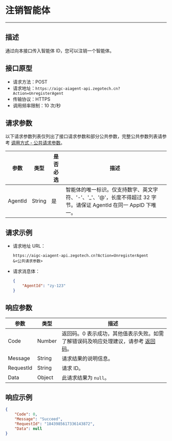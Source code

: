 # 注销智能体

---

##  描述

通过向本接口传入智能体 ID，您可以注销一个智能体。

## 接口原型

- 请求方法：POST
- 请求地址：`https://aigc-aiagent-api.zegotech.cn?Action=UnregisterAgent`
- 传输协议：HTTPS
- 调用频率限制：10 次/秒

## 请求参数

以下请求参数列表仅列出了接口请求参数和部分公共参数，完整公共参数列表请参考 [调用方式 - 公共请求参数](./../Accessing%20Server%20APIs.mdx#公共请求参数)。

| 参数               | 类型   | 是否必选 | 描述             |
|------------------|------|------|-------------------------|
| AgentId          | String | 是    | 智能体的唯一标识。仅支持数字、英文字符、'-'、'_'、'@'，长度不得超过 32 字节。<Note title="说明">请保证 AgentId 在同一 AppID 下唯一。</Note>                                                              |

## 请求示例

- 请求地址 URL：

    ```https
    https://aigc-aiagent-api.zegotech.cn?Action=UnregisterAgent
    &<公共请求参数>
    ```

- 请求消息体：
    ```json
    {
        "AgentId": "zy-123"
    }
    ```

## 响应参数

| 参数 | 类型 | 描述 |
|------|------|------|
| Code | Number | 返回码。0 表示成功，其他值表示失败。如需了解错误码及响应处理建议，请参考 [返回码](./../Return%20codes.mdx)。 |
| Message | String | 请求结果的说明信息。 |
| RequestId | String | 请求 ID。 |
| Data | Object | 此请求结果为 `null`。 |

## 响应示例

```json
{
    "Code": 0,
    "Message": "Succeed",
    "RequestId": "1843985617336143872",
    "Data": null
}
```


